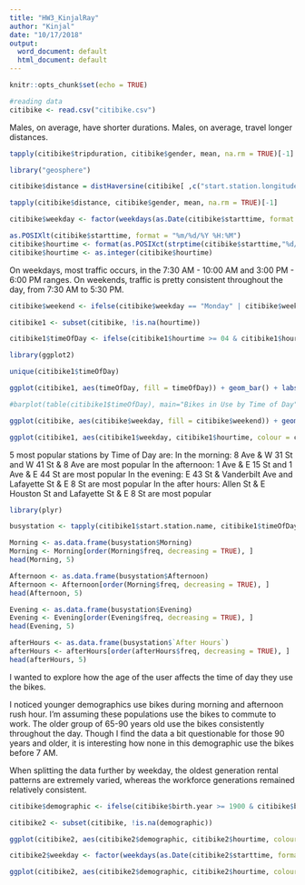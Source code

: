 ```yaml
---
title: "HW3_KinjalRay"
author: "Kinjal"
date: "10/17/2018"
output:
  word_document: default
  html_document: default
---
```


```r
knitr::opts_chunk$set(echo = TRUE)
```

```r
#reading data
citibike <- read.csv("citibike.csv")
```



Males, on average, have shorter durations.
Males, on average, travel longer distances.
```r
tapply(citibike$tripduration, citibike$gender, mean, na.rm = TRUE)[-1]

library("geosphere")

citibike$distance = distHaversine(citibike[ ,c("start.station.longitude", "start.station.latitude")],citibike[ ,c("end.station.longitude", "end.station.latitude")])

tapply(citibike$distance, citibike$gender, mean, na.rm = TRUE)[-1]

```



```r
citibike$weekday <- factor(weekdays(as.Date(citibike$starttime, format = "%m/%d/%Y")), levels = c("Sunday","Monday","Tuesday","Wednesday","Thursday","Friday","Saturday"))

```


```r
as.POSIXlt(citibike$starttime, format = "%m/%d/%Y %H:%M")
citibike$hourtime <- format(as.POSIXct(strptime(citibike$starttime,"%d/%m/%Y %H:%M",tz="")) ,format = "%H")
citibike$hourtime <- as.integer(citibike$hourtime)

```




On weekdays, most traffic occurs, in the 7:30 AM - 10:00 AM and 3:00 PM - 6:00 PM ranges. On weekends, traffic is pretty consistent throughout the day, from 7:30 AM to 5:30 PM.
```r
citibike$weekend <- ifelse(citibike$weekday == "Monday" | citibike$weekday == "Tuesday" |citibike$weekday == "Wednesday" |citibike$weekday == "Thursday" |citibike$weekday == "Friday", "Weekday", "Weekend")

citibike1 <- subset(citibike, !is.na(hourtime))

citibike1$timeOfDay <- ifelse(citibike1$hourtime >= 04 & citibike1$hourtime < 12, "Morning",ifelse(citibike1$hourtime >= 12 & citibike1$hourtime < 16, "Afternoon", ifelse(citibike1$hourtime >= 16 & citibike1$hourtime < 24, "Evening", "After Hours")))

library(ggplot2)

unique(citibike1$timeOfDay)

ggplot(citibike1, aes(timeOfDay, fill = timeOfDay)) + geom_bar() + labs(x = "Time of Day", y = "Bikes")  + ggtitle("Bikes in Use by Time of Day") + theme(plot.title = element_text(hjust = 0.5)) 

#barplot(table(citibike1$timeOfDay), main="Bikes in Use by Time of Day", xlab="Time of Day", col= "green")

ggplot(citibike, aes(citibike$weekday, fill = citibike$weekend)) + geom_bar() + labs(x = "Day", y= "Bikes Rented", fill = "Day Type") + ggtitle("Bikes in Use by Day") + theme(plot.title = element_text(hjust = 0.5)) 

ggplot(citibike1, aes(citibike1$weekday, citibike1$hourtime, colour = citibike1$weekend)) + geom_violin() + ggtitle("Bike Usage Patterns Throughout the Day") + theme(plot.title = element_text(hjust = 0.5)) + labs(x = "Weekday", y = "Traffic by Hour", colour = "Key")
```
 



5 most popular stations by Time of Day are:
  In the morning: 8 Ave & W 31 St and W 41 St & 8 Ave are most popular
  In the afternoon: 1 Ave & E 15 St and 1 Ave & E 44 St are most popular
  In the evening: E 43 St & Vanderbilt Ave and Lafayette St & E 8 St are most popular
  In the after hours: Allen St & E Houston St and Lafayette St & E 8 St are most popular
  
```r
library(plyr)

busystation <- tapply(citibike1$start.station.name, citibike1$timeOfDay, count)

Morning <- as.data.frame(busystation$Morning)
Morning <- Morning[order(Morning$freq, decreasing = TRUE), ]
head(Morning, 5)

Afternoon <- as.data.frame(busystation$Afternoon)
Afternoon <- Afternoon[order(Morning$freq, decreasing = TRUE), ]
head(Afternoon, 5)

Evening <- as.data.frame(busystation$Evening)
Evening <- Evening[order(Evening$freq, decreasing = TRUE), ]
head(Evening, 5)

afterHours <- as.data.frame(busystation$`After Hours`)
afterHours <- afterHours[order(afterHours$freq, decreasing = TRUE), ]
head(afterHours, 5)
```



I wanted to explore how the age of the user affects the time of day they use the bikes. 

I noticed younger demographics use bikes during morning and afternoon rush hour. I'm assuming these populations use the bikes to commute to work. The older group of 65-90 years old use the bikes consistently throughout the day. Though I find the data a bit questionable for those 90 years and older, it is interesting how none in this demographic use the bikes before 7 AM.

When splitting the data further by weekday, the oldest generation rental patterns are extremely varied, whereas the workforce generations remained relatively consistent.
```r
citibike$demographic <- ifelse(citibike$birth.year >= 1900 & citibike$birth.year < 1925, "90 years or older old",ifelse(citibike$birth.year >= 1925 & citibike$birth.year < 1950, "90 to 65 years", ifelse(citibike$birth.year >= 1950 & citibike$birth.year < 1975, "65 to 30 years", "30 years or younger")))

citibike2 <- subset(citibike, !is.na(demographic))

ggplot(citibike2, aes(citibike2$demographic, citibike2$hourtime, colour = citibike2$demographic)) + geom_violin() + labs(x = "Age", y = "Hour of the Day", colour = "Key") 

citibike2$weekday <- factor(weekdays(as.Date(citibike2$starttime, format = "%m/%d/%Y")), levels = c("Sunday","Monday","Tuesday","Wednesday","Thursday","Friday","Saturday"))

ggplot(citibike2, aes(citibike2$demographic, citibike2$hourtime, colour = citibike2$demographic)) + geom_violin() + labs(x = "Age", y = "Hour of the Day", colour = "Key") + facet_wrap(~ citibike2$weekday) + theme(axis.text.x=element_blank())

```





